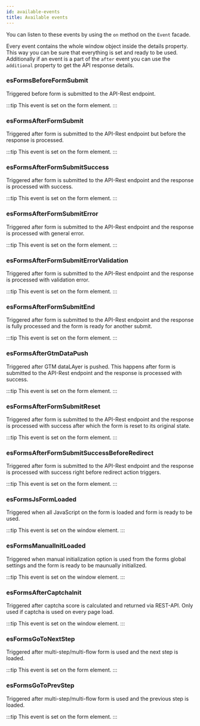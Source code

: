 ```yaml
---
id: available-events
title: Available events
---
```


You can listen to these events by using the `on` method on the `Event` facade.

Every event contains the whole window object inside the details property.
This way you can be sure that everything is set and ready to be used. Additionally if an event is a part of the `after` event you can use the `additional` property to get the API response details. 

### esFormsBeforeFormSubmit

Triggered before form is submitted to the API-Rest endpoint.

:::tip
This event is set on the form element.
:::

### esFormsAfterFormSubmit

Triggered after form is submitted to the API-Rest endpoint but before the response is processed.

:::tip
This event is set on the form element.
:::

### esFormsAfterFormSubmitSuccess

Triggered after form is submitted to the API-Rest endpoint and the response is processed with success.

:::tip
This event is set on the form element.
:::

### esFormsAfterFormSubmitError

Triggered after form is submitted to the API-Rest endpoint and the response is processed with general error.

:::tip
This event is set on the form element.
:::

### esFormsAfterFormSubmitErrorValidation

Triggered after form is submitted to the API-Rest endpoint and the response is processed with validation error.

:::tip
This event is set on the form element.
:::

### esFormsAfterFormSubmitEnd

Triggered after form is submitted to the API-Rest endpoint and the response is fully processed and the form is ready for another submit.

:::tip
This event is set on the form element.
:::

### esFormsAfterGtmDataPush

Triggered after GTM dataLAyer is pushed. This happens after form is submitted to the API-Rest endpoint and the response is processed with success.

:::tip
This event is set on the form element.
:::

### esFormsAfterFormSubmitReset

Triggered after form is submitted to the API-Rest endpoint and the response is processed with success after which the form is reset to its original state.

:::tip
This event is set on the form element.
:::

### esFormsAfterFormSubmitSuccessBeforeRedirect

Triggered after form is submitted to the API-Rest endpoint and the response is processed with success right before redirect action triggers.

:::tip
This event is set on the form element.
:::

### esFormsJsFormLoaded

Triggered when all JavaScript on the form is loaded and form is ready to be used.

:::tip
This event is set on the window element.
:::

### esFormsManualInitLoaded

Triggered when manual initialization option is used from the forms global settings and the form is ready to be maunually initialized.

:::tip
This event is set on the window element.
:::

### esFormsAfterCaptchaInit

Triggered after captcha score is calculated and returned via REST-API. Only used if captcha is used on every page load.

:::tip
This event is set on the window element.
:::

### esFormsGoToNextStep

Triggered after multi-step/multi-flow form is used and the next step is loaded.

:::tip
This event is set on the form element.
:::

### esFormsGoToPrevStep

Triggered after multi-step/multi-flow form is used and the previous step is loaded.

:::tip
This event is set on the form element.
:::
